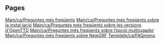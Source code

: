 
== Pages ==
[[Main/ca/Preguntes més freqüents]]
[[Main/ca/Preguntes més freqüents sobre la instal·lació]]
[[Main/ca/Preguntes més freqüents sobre les versions d'OpenTTD]]
[[Main/ca/Preguntes més freqüents sobre l’opció multijugador]]
[[Main/ca/Preguntes més freqüents sobre NewGRF]]
[[Template/ca/FAQmenu]]
